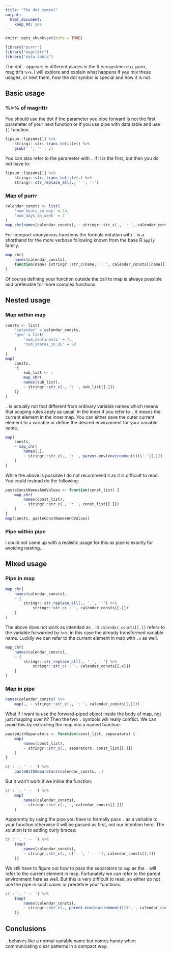 ```yaml
---
title: "The dot symbol"
output:
  html_document:
    keep_md: yes
---
```


```r
knitr::opts_chunk$set(echo = TRUE)
```

```r
library("purrr")
library("magrittr")
library("data.table")
```

The dot `.` appears in different places in the R ecosystem: e.g. purrr, magittr's `%>%`. I will explore and explain what happens if you mix these usages, or nest them, how the dot symbol is special and how it is not.

## Basic usage

### %>% of magrittr

You should use the dot if the parameter you pipe forward is not the first parameter of your next function or if you use pipe with data.table and use `[]` function.

```r
lipsum::lipsums[1] %>% 
    stringi::stri_trans_totitle() %>% 
    gsub(' ', '-', .)
```

You can also refer to the parameter with `.` if it is the first, but then you do not have to:

```r
lipsum::lipsums[1] %>%
    stringi::stri_trans_totitle(.) %>% 
    stringr::str_replace_all(., ' ', '-')
```

### Map of purrr

```r
calendar_consts <- list(
    'num_hours_in_day' = 24,
    'num_days_in_week' = 7
)
map_chr(names(calendar_consts), ~ stringr::str_c(., ': ', calendar_consts[[.]]))
```

For compact anonymous functions the formula notation with `.` is a shorthand for the more verbose following known from the base R `apply` family.

```r
map_chr(
    names(calendar_consts),
    function(name) {stringr::str_c(name, ': ', calendar_consts[[name]])}
)
```

Of course defining your function outside the call to map is always possible and preferable for more complex functions.

## Nested usage

### Map within map

```r
consts <- list(
    'calendar' = calendar_consts,
    'geo' = list(
        'num_continents' = 7,
        'num_states_in_US' = 50
    )
)
map(
    consts,
    ~{
        sub_list <- .
        map_chr(
        names(sub_list),
        ~ stringr::str_c(., ': ', sub_list[[.]])
    )}
)
```

`.` is actually not that different from ordinary variable names which means that scoping rules apply as usual. In the inner if you refer to `.` it means the current element in the inner map. You can either save the outer current element to a variable or define the desired environment for your variable name.

```r
map(
    consts,
    ~ map_chr(
        names(.),
        ~ stringr::str_c(., ': ', parent.env(environment())$'.'[[.]])
    )
)
```

While the above is possible I do not recommend it as it is difficult to read.
You could instead do the following:

```r
pasteConstNamesAndValues <- function(const_list) {
    map_chr(
        names(const_list),
        ~ stringr::str_c(., ': ', const_list[[.]])
    )  
}
map(consts, pasteConstNamesAndValues)
```

### Pipe within pipe

I could not came up with a realistic usage for this as pipe is exactly for avoiding nesting...

## Mixed usage

### Pipe in map

```r
map_chr(
    names(calendar_consts),
    ~ {
        stringr::str_replace_all(., '_', ' ') %>% 
            stringr::str_c(': ', calendar_consts[[.]]) 
    }
)
```

The above does not work as intended as `.` in `calendar_consts[[.]]` refers to the variable forwarded by ` %>% `, in this case the already transformed variable name. Luckily we can refer to the current element in map with `.x` as well.

```r
map_chr(
    names(calendar_consts),
    ~ {
        stringr::str_replace_all(., '_', ' ') %>% 
            stringr::str_c(': ', calendar_consts[[.x]]) 
    }
)
```

### Map in pipe

```r
names(calendar_consts) %>% 
    map(., ~ stringr::str_c(., ': ', calendar_consts[[.]]))
```

What if I want to use the forward-piped object inside the body of map, not just mapping over it? Then the two `.` symbols will really conflict. We can avoid this by extracting the map into a named function:

```r
pasteWithSeparators <- function(const_list, separators) {
    map(
        names(const_list),
        ~ stringr::str_c(., separators, const_list[[.]])
    ) 
}
```

```r
c(': ', ' -- ') %>% 
    pasteWithSeparators(calendar_consts, .)
```

But it won't work if we inline the function:

```r
c(': ', ' -- ') %>% 
    map(
        names(calendar_consts),
        ~ stringr::str_c(., ., calendar_consts[[.]])
    ) 
```

Apparently by using the pipe you have to formally pass `.` as a variable to your function otherwise it will be passed as first, not our intention here. The solution is to adding curly braces:

```r
c(': ', ' -- ') %>% 
    {map(
        names(calendar_consts),
        ~ stringr::str_c(., c(': ', ' -- '), calendar_consts[[.]])
    )} 
```

We still have to figure out how to pass the separators to `map` as the `.` will refer to the current element in map. Fortunately we can refer to the parent environment here as well. But this is very difficult to read, so either do not use the pipe in such cases or predefine your functions. 

```r
c(': ', ' -- ') %>% 
    {map(
        names(calendar_consts),
        ~ stringr::str_c(., parent.env(environment())$'.', calendar_consts[[.]])
    )} 
```

## Conclusions

`.` behaves like a normal variable name but comes handy when communicating clear patterns in a compact way.
